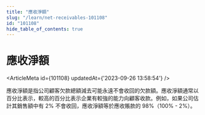 ```yaml
---
title: "應收淨額"
slug: "/learn/net-receivables-101108"
id: "101108"
hide_table_of_contents: true
---
```



# 應收淨額

<ArticleMeta id={101108} updatedAt={'2023-09-26 13:58:54'} />
<div className='border-solid border-b border-t-0 my-4 border-[var(--ifm-color-gray-300)]' />

應收淨額是指公司顧客欠款總額減去可能永遠不會收回的欠款額。應收淨額通常以百分比表示，較高的百分比表示企業有較強的能力向顧客收款。例如，如果公司估計其銷售額中有 2% 不會收回，應收淨額等於應收賬款的 98%（100% - 2%）。
